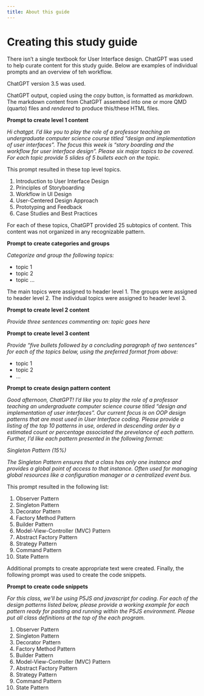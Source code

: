 ```yaml
---
title: About this guide
---
```


# Creating this study guide

There isn't a single textbook for User Interface design.  ChatGPT was used to help curate content for this study guide.  Below are examples of individual prompts and an overview of teh workflow.

ChatGPT version 3.5 was used.

ChatGPT output, copied using the *copy* button, is formatted as *markdown*.  The markdown content from ChatGPT assembed into one or more QMD (quarto) files and *rendered* to produce this/these HTML files.

**Prompt to create level 1 content**

*Hi chatgpt. I'd like you to play the role of a professor teaching an undergraduate computer science course titled "design and implementation of user interfaces".
The focus this week is "story boarding and the workflow for user interface design". 
Please six major topics to be covered. For each topic provide 5 slides of 5 bullets each on the topic.*

This prompt resulted in these top level topics.

1. Introduction to User Interface Design
2. Principles of Storyboarding
3. Workflow in UI Design
4. User-Centered Design Approach
5. Prototyping and Feedback
6. Case Studies and Best Practices

For each of these topics, ChatGPT provided 25 subtopics of content.  This content was not organized in any recognizable pattern.

**Prompt to create categories and groups**

*Categorize and group the following topics:*

* topic 1
* topic 2
* topic ...

The main topics were assigned to header level 1.  The groups were assigned to header level 2.  The individual topics were assigned to header level 3.

**Prompt to create level 2 content**

*Provide three sentences commenting on: topic goes here*

**Prompt to create level 3 content**

*Provide "five bullets followed by a concluding paragraph of two sentences" for each of the topics below, using the preferred format from above:*

* topic 1
* topic 2
* ...


**Prompt to create design pattern content**

*Good afternoon, ChatGPT! I’d like you to play the role of a professor teaching an undergraduate computer science course titled “design and implementation of user interfaces”. Our current focus is on OOP design patterns that are most used in User Interface coding.  Please provide a listing of the top 10 patterns in use, ordered in descending order by a estimated count or percentage associated the prevelance of each pattern. Further, I'd like each pattern presented in the following format:*

  *Singleton Pattern (15%)*

  *The Singleton Pattern ensures that a class has only one instance and provides a global point of access to that instance. Often used for managing global resources like a configuration manager or a centralized event bus.*

This prompt resulted in the following list:

1. Observer Pattern
1. Singleton Pattern
1. Decorator Pattern
1. Factory Method Pattern
1. Builder Pattern
1. Model-View-Controller (MVC) Pattern
1. Abstract Factory Pattern
1. Strategy Pattern
1. Command Pattern
1. State Pattern

Additional prompts to create appropriate text were created.  Finally, the following prompt was used to create the code snippets.

**Prompt to create code snippets**

*For this class, we'll be using P5JS and javascript for coding.  For each of the design patterns listed below, please provide a working example for each pattern ready for pasting and running within the P5JS environment.  Please put all class definitions at the top of the each program.*

1. Observer Pattern
1. Singleton Pattern
1. Decorator Pattern
1. Factory Method Pattern
1. Builder Pattern
1. Model-View-Controller (MVC) Pattern
1. Abstract Factory Pattern
1. Strategy Pattern
1. Command Pattern
1. State Pattern

